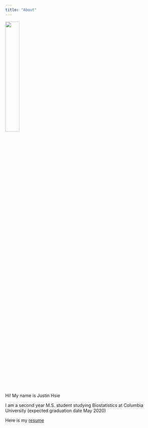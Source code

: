 ```yaml
---
title: "About"
---
```


<img src = "images/IMG_1045.jpg" style = "width:30%">

Hi! My name is Justin Hsie 

I am a second year M.S. student studying Biostatistics at Columbia University (expected graduation date May 2020)

Here is my [resume](Justin Hsie Resume.pdf)

